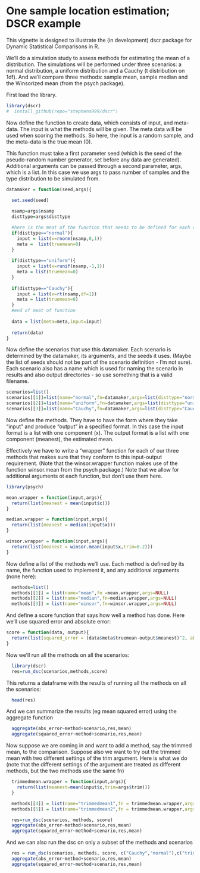 <!--
%\VignetteEngine{knitr::knitr}
%\VignetteIndexEntry{A Vignette to illustrate dscr}
-->

# One sample location estimation; DSCR example

This vignette is designed to illustrate the (in development) dscr package for Dynamic Statistical Comparisons in R.

We'll do a simulation study to assess methods for estimating the mean of a distribution. 
The simulations will be performed under 
three scenarios: a normal distribution, a uniform distribution
and a Cauchy (t distribution on 1df). And we'll compare three methods: 
sample mean, sample median and the Winsorized mean (from the psych package). 

First load the library.
```r
library(dscr)
#  install_github(repo="stephens999/dscr")
```

Now define the function to create data, which consists of input, and meta-data. 
The input is what the methods will be given. The meta data will be used
when scoring the methods. So here, the input is a random sample, and the meta-data is the true mean (0). 

This function must take a first parameter seed (which is the seed of the pseudo-random number generator, set before any data are generated). Additional arguments can be passed through a second parameter, args, which is a list. In this case we use args to pass number of samples and the type distribution to be simulated from.


```r
datamaker = function(seed,args){

  set.seed(seed)
    
  nsamp=args$nsamp
  disttype=args$disttype

  #here is the meat of the function that needs to be defined for each dsc to be done
  if(disttype=="normal"){
    input = list(x=rnorm(nsamp,0,1))
    meta =  list(truemean=0)
  }
  
  if(disttype=="uniform"){
    input = list(x=runif(nsamp,-1,1))
    meta = list(truemean=0)
  }
  
  if(disttype=="Cauchy"){
    input = list(x=rt(nsamp,df=1))
    meta = list(truemean=0)
  }
  #end of meat of function
  
  data = list(meta=meta,input=input)
  
  return(data)
}
```

Now define the scenarios that use this datamaker. Each scenario is determined by the datamaker,
its arguments, and the seeds it uses. (Maybe the list of seeds should not be part of the scenario definition - I'm not sure). Each scenario also has a name which is used for naming the scenario in results and also output directories - so use something that is a valid filename. 
```r
scenarios=list()
scenarios[[1]]=list(name="normal",fn=datamaker,args=list(disttype="normal",nsamp=1000),seed=1:100)
scenarios[[2]]=list(name="uniform",fn=datamaker,args=list(disttype="uniform",nsamp=1000),seed=1:100)
scenarios[[3]]=list(name="Cauchy",fn=datamaker,args=list(disttype="Cauchy",nsamp=1000),seed=1:100)
```


Now define the methods.
They have to have the form where they take "input" and produce "output"
in a specified format. In this case the input format is a list with one component (x).
The output format is a list with one component (meanest), the estimated mean. 

Effectively we have to write a "wrapper" function for each of our three methods
that makes sure that they conform to this input-output requirement. (Note that the
winsor.wrapper function makes use of the function winsor.mean from the psych package.)
Note that we allow for additional arguments ot each function, but don't use them here.

```r
library(psych)

mean.wrapper = function(input,args){
  return(list(meanest = mean(input$x)))  
}

median.wrapper = function(input,args){
  return(list(meanest = median(input$x)))    
}

winsor.wrapper = function(input,args){
  return(list(meanest = winsor.mean(input$x,trim=0.2)))
}

```

Now define a list of the methods we'll use. 
Each method is defined by its name, the function used to implement it, and any additional arguments (none here):
```r
  methods=list()
  methods[[1]] = list(name="mean",fn =mean.wrapper,args=NULL)
  methods[[2]] = list(name="median",fn=median.wrapper,args=NULL)
  methods[[3]] = list(name="winsor",fn=winsor.wrapper,args=NULL)
```


And define a score function that says how well a method has done. Here we'll use squared error
and absolute error:
```r
score = function(data, output){
  return(list(squared_error = (data$meta$truemean-output$meanest)^2, abs_error = abs(data$meta$truemean-output$meanest)))
}
```


Now we'll run all the methods on all the scenarios:
```r
  library(dscr)
  res=run_dsc(scenarios,methods,score)
```

This returns a dataframe with the results of running all the methods on all the scenarios:
```r
  head(res)
```

And we can summarize the results (eg mean squared error) using the aggregate function
```r
  aggregate(abs_error~method+scenario,res,mean)
  aggregate(squared_error~method+scenario,res,mean)
```

Now suppose we are coming in and want to add a method, say the trimmed mean, to the comparison.
Suppose also we want to try out the trimmed mean with two different settings of the trim argument. 
Here is what we do (note that the different settings of the argument are treated as different methods, but the two methods use the same fn)
```r
  trimmedmean.wrapper = function(input,args){
    return(list(meanest=mean(input$x,trim=args$trim)))
  }

  methods[[4]] = list(name="trimmedmean1",fn = trimmedmean.wrapper,args=list(trim=0.2))
  methods[[5]] = list(name="trimmedmean2",fn = trimmedmean.wrapper,args=list(trim=0.4))

  res=run_dsc(scenarios, methods, score)
  aggregate(abs_error~method+scenario,res,mean)
  aggregate(squared_error~method+scenario,res,mean)
```

And we can also run the dsc on only a subset of the methods and scenarios
```r
  res = run_dsc(scenarios, methods, score, c("Cauchy","normal"),c("trimmedmean1"))
  aggregate(abs_error~method+scenario,res,mean)
  aggregate(squared_error~method+scenario,res,mean)
```


